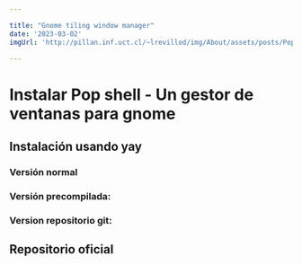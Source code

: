 ```yaml
---

title: "Gnome tiling window manager"
date: '2023-03-02'
imgUrl: 'http://pillan.inf.uct.cl/~lrevillod/img/About/assets/posts/PopSHELL.png'

---
```


# Instalar Pop shell - Un gestor de ventanas para gnome

<LargeImage 
    imgRef='' 
    imgSrc='https://forum.manjaro.org/uploads/default/original/2X/8/858f9d512d4c9eb0a856676a2ebea3ec88c85f51.png'
    title=''
/>

## Instalación usando yay 

### Versión normal
<CodeBox text='yay -S gnome-shell-extension-pop-shell' />

### Versión precompilada:
<CodeBox text='yay -S gnome-shell-extension-pop-shell-bin' />

### Version repositorio git:
<CodeBox text='yay -S gnome-shell-extension-pop-shell-git' />

## Repositorio oficial

<LargeImage 
    imgRef='https://github.com/pop-os/shell' 
    imgSrc='https://raw.githubusercontent.com/pop-os/shell/master/screenshot.webp'
    title='Github - Pop shell'
/>